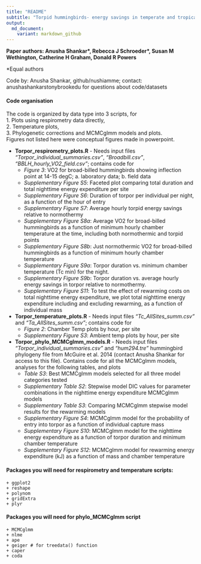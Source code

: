 ```yaml
---
title: "README"
subtitle: "Torpid hummingbirds- energy savings in temperate and tropical sites"
output:
  md_document:
    variant: markdown_github
---
```


**Paper authors: Anusha Shankar\*, Rebecca J Schroeder\*, Susan M Wethington, Catherine H Graham, Donald R Powers**

\*Equal authors

Code by: Anusha Shankar, github/nushiamme; contact: anusha<dot>shankar<at>stonybrook<dot>edu for questions about code/datasets

#### Code organisation
The code is organized by data type into 3 scripts, for  
1. Plots using respirometry data directly,  
2. Temperature plots,  
3. Phylogenetic corrections and MCMCglmm models and plots.   
Figures not listed here were conceptual figures made in powerpoint.

* **Torpor_respirometry_plots.R** - Needs input files *"Torpor_individual_summaries.csv"*, *"Broadbill.csv"*, *"BBLH_hourly_VO2_field.csv"*; contains code for 
    + *Figure 3*: VO2 for broad-billed hummingbirds showing inflection point at 14-15 degC; a. laboratory data; b. field data
    + *Supplementary Figure S5*: Faceted plot comparing total duration and total nighttime energy expenditure per site
    + *Supplementary Figure S6*: Duration of torpor per individual per night, as a function of the hour of entry
    + *Supplementary Figure S7*: Average hourly torpid energy savings relative to normothermy
    + *Supplementary Figure S8a*: Average VO2 for broad-billed hummingbirds as a function of minimum hourly chamber temperature at the time, including both normothermic and torpid points
    + *Supplementary Figure S8b*: Just normothermic VO2 for broad-billed hummingbirds as a function of minimum hourly chamber temperature
    + *Supplementary Figure S9a*: Torpor duration vs. minimum chamber temperature (Tc min) for the night. 
    + *Supplementary Figure S9b*: Torpor duration vs. average hourly energy savings in torpor relative to normothermy.
    + *Supplementary Figure S11*: To test the effect of rewarming costs on total nighttime energy expenditure, we plot total nighttime energy expenditure including and excluding rewarming, as a function of individual mass

* **Torpor_temperature_plots.R** - Needs input files *"Tc_AllSites_summ.csv"* and *"Ta_AllSites_summ.csv"*; contains code for
    + *Figure 2*: Chamber Temp plots by hour, per site
    + *Supplementary Figure S3*: Ambient temp plots by hour, per site
    
* **Torpor_phylo_MCMCglmm_models.R** - Needs input files *"Torpor_individual_summaries.csv"* and *"hum294.tre"* hummingbird phylogeny file from McGuire et al. 2014 (contact Anusha Shankar for access to this file). Contains code for all the MCMCglmm models, analyses for the following tables, and plots
    + *Table S3*: Best MCMCglmm models selected for all three model categories tested
    + *Supplementary Table S2*: Stepwise model DIC values for parameter combinations in the nighttime energy expenditure MCMCglmm models
    + *Supplementary Table S3*: Comparing MCMCglmm stepwise model results for the rewarming models
    + *Supplementary Figure S4*: MCMCglmm model for the probability of entry into torpor as a function of individual capture mass
    + *Supplementary Figure S10*: MCMCglmm model for the nighttime energy expenditure as a function of torpor duration and minimum chamber temperature
    + *Supplementary Figure S12*: MCMCglmm model for rewarming energy expenditure (kJ) as a function of mass and chamber temperature  

#### Packages you will need for respirometry and temperature scripts:
    + ggplot2
    + reshape
    + polynom
    + gridExtra
    + plyr
    
#### Packages you will need for phylo_MCMCglmm script
    + MCMCglmm
    + nlme
    + ape
    + geiger # for treedata() function
    + caper
    + coda  
    
